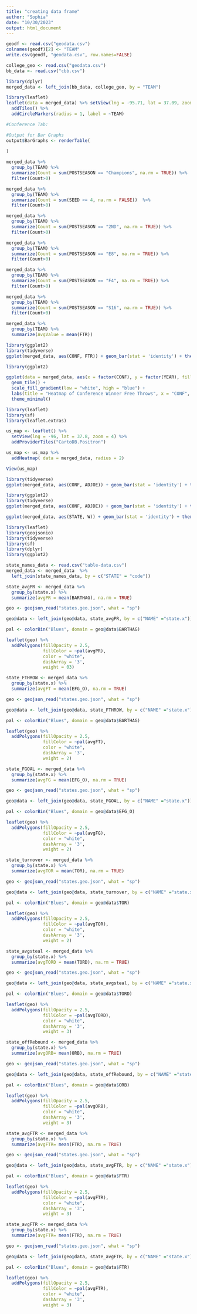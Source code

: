 ```yaml
---
title: "creating data frame"
author: "Sophia"
date: "10/30/2023"
output: html_document
---
```


```r
geodf <- read.csv("geodata.csv")
colnames(geodf)[2] <- "TEAM"
write.csv(geodf, "geodata.csv", row.names=FALSE)

college_geo <- read.csv("geodata.csv")
bb_data <- read.csv("cbb.csv")

library(dplyr)
merged_data <- left_join(bb_data, college_geo, by = "TEAM")

library(leaflet)
leaflet(data = merged_data) %>% setView(lng = -95.71, lat = 37.09, zoom =3) %>% 
  addTiles() %>%
  addCircleMarkers(radius = 1, label = ~TEAM)
```

```r
#Conference Tab:

#Output for Bar Graphs  
output$BarGraphs <- renderTable(
  
)
```


```r
merged_data %>%
  group_by(TEAM) %>%
  summarize(Count = sum(POSTSEASON == "Champions", na.rm = TRUE)) %>%
  filter(Count>0)

```


```r
merged_data %>%
  group_by(TEAM) %>%
  summarize(Count = sum(SEED <= 4, na.rm = FALSE))  %>%
  filter(Count>0)
```


```r
merged_data %>%
  group_by(TEAM) %>%
  summarize(Count = sum(POSTSEASON == "2ND", na.rm = TRUE)) %>%
  filter(Count>0)
```

```r
merged_data %>%
  group_by(TEAM) %>%
  summarize(Count = sum(POSTSEASON == "E8", na.rm = TRUE)) %>%
  filter(Count>0)
```

```r
merged_data %>%
  group_by(TEAM) %>%
  summarize(Count = sum(POSTSEASON == "F4", na.rm = TRUE)) %>%
  filter(Count>0)
```

```r
merged_data %>%
  group_by(TEAM) %>%
  summarize(Count = sum(POSTSEASON == "S16", na.rm = TRUE)) %>%
  filter(Count>0)
```


```r
merged_data %>%
  group_by(TEAM) %>%
  summarize(AvgValue = mean(FTR))
```

```r
library(ggplot2)
library(tidyverse)
ggplot(merged_data, aes(CONF, FTR)) + geom_bar(stat = 'identity') + theme(axis.text.x = element_text(angle = 60, hjust  = 1))
```

```r
library(ggplot2)

ggplot(data = merged_data, aes(x = factor(CONF), y = factor(YEAR), fill = FTR)) + 
  geom_tile() + 
  scale_fill_gradient(low = "white", high = "blue") +
  labs(title = "Heatmap of Conference Winner Free Throws", x = "CONF", y = "POSTSEAON") +
  theme_minimal()
```
```r
library(leaflet)
library(sf)
library(leaflet.extras)

us_map <- leaflet() %>%
  setView(lng = -96, lat = 37.8, zoom = 4) %>%
  addProviderTiles("CartoDB.Positron")

us_map <- us_map %>%
  addHeatmap( data = merged_data, radius = 2)

View(us_map)
```

```r
library(tidyverse)
ggplot(merged_data, aes(CONF, ADJOE)) + geom_bar(stat = 'identity') + theme(axis.text.x = element_text(angle = 60, hjust  = 1))
```

```r
library(ggplot2)
library(tidyverse)
ggplot(merged_data, aes(CONF, ADJDE)) + geom_bar(stat = 'identity') + theme(axis.text.x = element_text(angle = 60, hjust  = 1))
```

```r
ggplot(merged_data, aes(STATE, W)) + geom_bar(stat = 'identity') + theme(axis.text.x = element_text(angle = 60, hjust  = 1))
```

```r

library(leaflet)
library(geojsonio)
library(tidyverse)
library(sf)
library(dplyr)
library(ggplot2)

state_names_data <- read.csv("table-data.csv")
merged_data <- merged_data  %>%
  left_join(state_names_data, by = c("STATE" = "code"))

state_avgPR <- merged_data %>%
  group_by(state.x) %>%
  summarize(avgPR = mean(BARTHAG), na.rm = TRUE)

geo <- geojson_read("states.geo.json", what = "sp")

geo@data <- left_join(geo@data, state_avgPR, by = c("NAME" ="state.x"))

pal <- colorBin("Blues", domain = geo@data$BARTHAG)
```

```r

leaflet(geo) %>%
  addPolygons(fillOpacity = 2.5,
              fillColor = ~pal(avgPR),
              color = "white",
              dashArray = '3',
              weight = 03)

```

```r

state_FTHROW <- merged_data %>%
  group_by(state.x) %>%
  summarize(avgFT = mean(EFG_O), na.rm = TRUE)

geo <- geojson_read("states.geo.json", what = "sp")

geo@data <- left_join(geo@data, state_FTHROW, by = c("NAME" ="state.x"))

pal <- colorBin("Blues", domain = geo@data$BARTHAG)
```

```r

leaflet(geo) %>%
  addPolygons(fillOpacity = 2.5,
              fillColor = ~pal(avgFT),
              color = "white",
              dashArray = '3',
              weight = 2)

```


```r
state_FGOAL <- merged_data %>%
  group_by(state.x) %>%
  summarize(avgFG = mean(EFG_O), na.rm = TRUE)

geo <- geojson_read("states.geo.json", what = "sp")

geo@data <- left_join(geo@data, state_FGOAL, by = c("NAME" ="state.x"))

pal <- colorBin("Blues", domain = geo@data$EFG_O)
```

```r

leaflet(geo) %>%
  addPolygons(fillOpacity = 2.5,
              fillColor = ~pal(avgFG),
              color = "white",
              dashArray = '3',
              weight = 2)

```

```r

state_turnover <- merged_data %>%
  group_by(state.x) %>%
  summarize(avgTOR = mean(TOR), na.rm = TRUE)

geo <- geojson_read("states.geo.json", what = "sp")

geo@data <- left_join(geo@data, state_turnover, by = c("NAME" ="state.x"))

pal <- colorBin("Blues", domain = geo@data$TOR)
```

```r

leaflet(geo) %>%
  addPolygons(fillOpacity = 2.5,
              fillColor = ~pal(avgTOR),
              color = "white",
              dashArray = '3',
              weight = 2)

```


```r

state_avgsteal <- merged_data %>%
  group_by(state.x) %>%
  summarize(avgTORD = mean(TORD), na.rm = TRUE)

geo <- geojson_read("states.geo.json", what = "sp")

geo@data <- left_join(geo@data, state_avgsteal, by = c("NAME" ="state.x"))

pal <- colorBin("Blues", domain = geo@data$TORD)
```

```r

leaflet(geo) %>%
  addPolygons(fillOpacity = 2.5,
              fillColor = ~pal(avgTORD),
              color = "white",
              dashArray = '3',
              weight = 3)

```


```r

state_offRebound <- merged_data %>%
  group_by(state.x) %>%
  summarize(avgORB= mean(ORB), na.rm = TRUE)

geo <- geojson_read("states.geo.json", what = "sp")

geo@data <- left_join(geo@data, state_offRebound, by = c("NAME" ="state.x"))

pal <- colorBin("Blues", domain = geo@data$ORB)
```

```r

leaflet(geo) %>%
  addPolygons(fillOpacity = 2.5,
              fillColor = ~pal(avgORB),
              color = "white",
              dashArray = '3',
              weight = 3)

```


```r
state_avgFTR <- merged_data %>%
  group_by(state.x) %>%
  summarize(avgFTR= mean(FTR), na.rm = TRUE)

geo <- geojson_read("states.geo.json", what = "sp")

geo@data <- left_join(geo@data, state_avgFTR, by = c("NAME" ="state.x"))

pal <- colorBin("Blues", domain = geo@data$FTR)
```

```r

leaflet(geo) %>%
  addPolygons(fillOpacity = 2.5,
              fillColor = ~pal(avgFTR),
              color = "white",
              dashArray = '3',
              weight = 3)

```



```r
state_avgFTR <- merged_data %>%
  group_by(state.x) %>%
  summarize(avgFTR= mean(FTR), na.rm = TRUE)

geo <- geojson_read("states.geo.json", what = "sp")

geo@data <- left_join(geo@data, state_avgFTR, by = c("NAME" ="state.x"))

pal <- colorBin("Blues", domain = geo@data$FTR)
```

```r

leaflet(geo) %>%
  addPolygons(fillOpacity = 2.5,
              fillColor = ~pal(avgFTR),
              color = "white",
              dashArray = '3',
              weight = 3)

```




